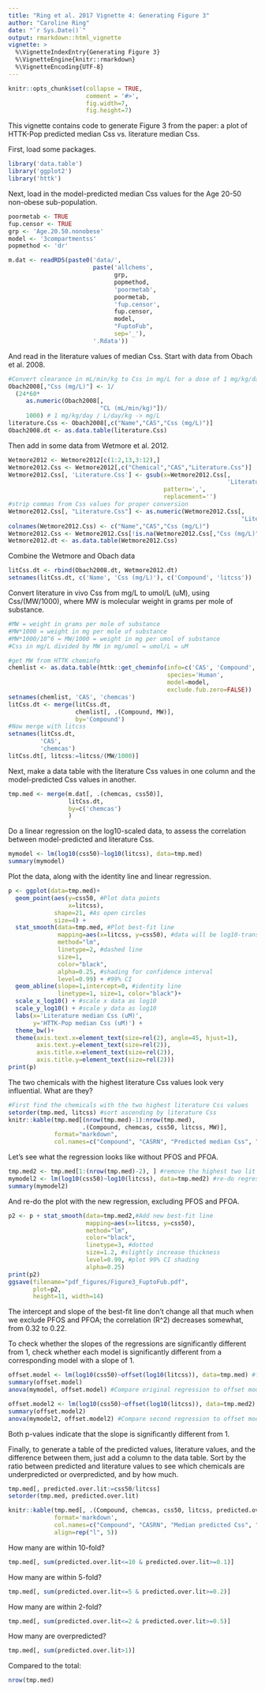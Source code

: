 ```yaml
---
title: "Ring et al. 2017 Vignette 4: Generating Figure 3"
author: "Caroline Ring"
date: "`r Sys.Date()`"
output: rmarkdown::html_vignette
vignette: >
  %\VignetteIndexEntry{Generating Figure 3}
  %\VignetteEngine{knitr::rmarkdown}
  %\VignetteEncoding{UTF-8}
---
```


```r
knitr::opts_chunk$set(collapse = TRUE, 
                      comment = '#>', 
                      fig.width=7, 
                      fig.height=7)
```

This vignette contains code to generate Figure 3 from the paper: a plot of HTTK-Pop predicted median Css vs. literature median Css.

First, load some packages.
```r
library('data.table')
library('ggplot2')
library('httk')
```

Next, load in the model-predicted median Css values for the Age 20-50 non-obese sub-population.
```r
poormetab <- TRUE
fup.censor <- TRUE
grp <- 'Age.20.50.nonobese'
model <- '3compartmentss'
popmethod <- 'dr'

m.dat <- readRDS(paste0('data/',
                        paste('allchems',
                              grp,
                              popmethod,
                              'poormetab',
                              poormetab,
                              'fup.censor',
                              fup.censor,
                              model,
                              "FuptoFub",
                              sep='_'),
                        '.Rdata'))
```

And read in the literature values of median Css. Start with data from Obach et al. 2008.
```r
#Convert clearance in mL/min/kg to Css in mg/L for a dose of 1 mg/kg/day
Obach2008[,"Css (mg/L)"] <- 1/
  (24*60*
     as.numeric(Obach2008[,
                          "CL (mL/min/kg)"])/
     1000) # 1 mg/kg/day / L/day/kg -> mg/L
literature.Css <- Obach2008[,c("Name","CAS","Css (mg/L)")]
Obach2008.dt <- as.data.table(literature.Css)
```

Then add in some data from Wetmore et al. 2012.
```r
Wetmore2012 <- Wetmore2012[c(1:2,13,3:12),]
Wetmore2012.Css <- Wetmore2012[,c("Chemical","CAS","Literature.Css")]
Wetmore2012.Css[, 'Literature.Css'] <- gsub(x=Wetmore2012.Css[,
                                                              'Literature.Css'], 
                                            pattern=',', 
                                            replacement='')
#strip commas from Css values for proper conversion
Wetmore2012.Css[, "Literature.Css"] <- as.numeric(Wetmore2012.Css[,
                                                                  "Literature.Css"])
colnames(Wetmore2012.Css) <- c("Name","CAS","Css (mg/L)")
Wetmore2012.Css <- Wetmore2012.Css[!is.na(Wetmore2012.Css[,"Css (mg/L)"]),]
Wetmore2012.dt <- as.data.table(Wetmore2012.Css)
```

Combine the Wetmore and Obach data
```r
litCss.dt <- rbind(Obach2008.dt, Wetmore2012.dt)
setnames(litCss.dt, c('Name', 'Css (mg/L)'), c('Compound', 'litcss'))
```

Convert literature in vivo Css from mg/L to umol/L (uM), using Css/(MW/1000), where MW is molecular weight in grams per mole of substance.
```r
#MW = weight in grams per mole of substance
#MW*1000 = weight in mg per mole of substance
#MW*1000/10^6 = MW/1000 = weight in mg per umol of substance
#Css in mg/L divided by MW in mg/umol = umol/L = uM

#get MW from HTTK cheminfo
chemlist <- as.data.table(httk::get_cheminfo(info=c('CAS', 'Compound', 'MW'),
                                             species='Human',
                                             model=model,
                                             exclude.fub.zero=FALSE))
setnames(chemlist, 'CAS', 'chemcas')
litCss.dt <- merge(litCss.dt,
                   chemlist[, .(Compound, MW)],
                   by='Compound')
#Now merge with litcss
setnames(litCss.dt,
         'CAS',
         'chemcas')
litCss.dt[, litcss:=litcss/(MW/1000)]
```

Next, make a data table with the literature Css values in one column and the model-predicted Css values in another.
```r
tmp.med <- merge(m.dat[, .(chemcas, css50)],
                 litCss.dt,
                 by=c('chemcas')
                 )
```

Do a linear regression on the log10-scaled data, to assess the correlation between model-predicted and literature Css.
```r
mymodel <- lm(log10(css50)~log10(litcss), data=tmp.med)
summary(mymodel)
```

Plot the data, along with the identity line and linear regression.
```r
p <- ggplot(data=tmp.med)+
  geom_point(aes(y=css50, #Plot data points
                 x=litcss),
             shape=21, #As open circles
             size=4) +
  stat_smooth(data=tmp.med, #Plot best-fit line
              mapping=aes(x=litcss, y=css50), #data will be log10-transformed before this is done, so this is the same as the linear regression above
              method="lm",
              linetype=2, #dashed line
              size=1,
              color="black",
              alpha=0.25, #shading for confidence interval
              level=0.99) + #99% CI
  geom_abline(slope=1,intercept=0, #identity line
              linetype=1, size=1, color="black")+ 
  scale_x_log10() + #scale x data as log10
  scale_y_log10() + #scale y data as log10
  labs(x='Literature median Css (uM)', 
       y='HTTK-Pop median Css (uM)') +
  theme_bw()+
  theme(axis.text.x=element_text(size=rel(2), angle=45, hjust=1),
        axis.text.y=element_text(size=rel(2)),
        axis.title.x=element_text(size=rel(2)),
        axis.title.y=element_text(size=rel(2)))
print(p)
```

The two chemicals with the highest literature Css values look very influential. What are they?
```r
#First find the chemicals with the two highest literature Css values
setorder(tmp.med, litcss) #sort ascending by literature Css
knitr::kable(tmp.med[(nrow(tmp.med)-1):nrow(tmp.med),
                     .(Compound, chemcas, css50, litcss, MW)],
             format="markdown",
             col.names=c("Compound", "CASRN", "Predicted median Css", "Literature median Css", "MW (g/mol)"))
```

Let's see what the regression looks like without PFOS and PFOA.
```r
tmp.med2 <- tmp.med[1:(nrow(tmp.med)-2), ] #remove the highest two lit Css chemicals
mymodel2 <- lm(log10(css50)~log10(litcss), data=tmp.med2) #re-do regression
summary(mymodel2)
```

And re-do the plot with the new regression, excluding PFOS and PFOA.
```r
p2 <- p + stat_smooth(data=tmp.med2,#Add new best-fit line
                      mapping=aes(x=litcss, y=css50),
                      method="lm",
                      color="black",
                      linetype=3, #dotted
                      size=1.2, #slightly increase thickness
                      level=0.99, #plot 99% CI shading
                      alpha=0.25)
print(p2)
ggsave(filename="pdf_figures/Figure3_FuptoFub.pdf",
       plot=p2,
       height=11, width=14)
```

The intercept and slope of the best-fit line don't change all that much when we exclude PFOS and PFOA; the correlation (R^2) decreases somewhat, from 0.32 to 0.22.

To check whether the slopes of the regressions are significantly different from 1, check whether each model is significantly different from a corresponding model with a slope of 1.

```r
offset.model <- lm(log10(css50)~offset(log10(litcss)), data=tmp.med) #forces slope of 1
summary(offset.model)
anova(mymodel, offset.model) #Compare original regression to offset model

offset.model2 <- lm(log10(css50)~offset(log10(litcss)), data=tmp.med2) #forces slope of 1
summary(offset.model2)
anova(mymodel2, offset.model2) #Compare second regression to offset model
```

Both p-values indicate that the slope is significantly different from 1.

Finally, to generate a table of the predicted values, literature values, and the difference between them, just add a column to the data table. Sort by the ratio between predicted and literature values to see which chemicals are underpredicted or overpredicted, and by how much.

```r
tmp.med[, predicted.over.lit:=css50/litcss]
setorder(tmp.med, predicted.over.lit)
```

```r
knitr::kable(tmp.med[, .(Compound, chemcas, css50, litcss, predicted.over.lit)], 
             format='markdown',
             col.names=c("Compound", "CASRN", "Median predicted Css", "Median literature Css", "Ratio of median predicted to median literature Css"),
             align=rep("l", 5))
```

How many are within 10-fold?
```r
tmp.med[, sum(predicted.over.lit<=10 & predicted.over.lit>=0.1)]
```

How many are within 5-fold?
```r
tmp.med[, sum(predicted.over.lit<=5 & predicted.over.lit>=0.2)]
```

How many are within 2-fold?
```r
tmp.med[, sum(predicted.over.lit<=2 & predicted.over.lit>=0.5)]
```

How many are overpredicted?
```r
tmp.med[, sum(predicted.over.lit>1)]
```

Compared to the total:
```r
nrow(tmp.med)
```